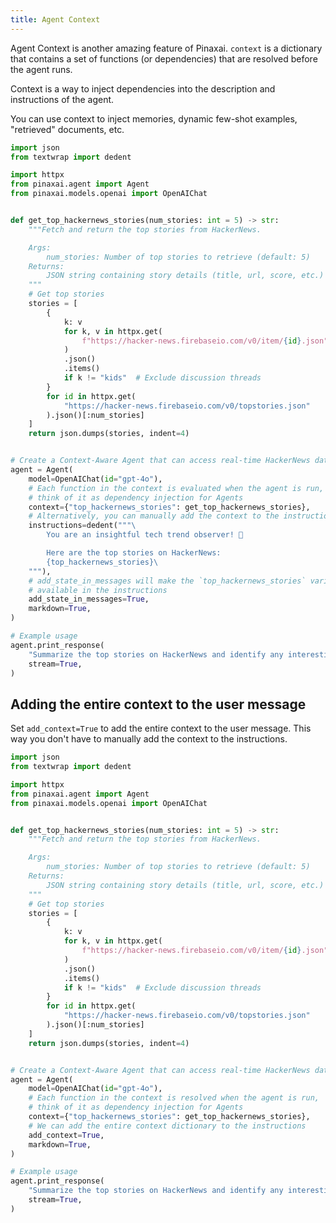 ```yaml
---
title: Agent Context
---
```


Agent Context is another amazing feature of Pinaxai. `context` is a dictionary that contains a set of functions (or dependencies) that are resolved before the agent runs.

<Note>
Context is a way to inject dependencies into the description and instructions of the agent.

You can use context to inject memories, dynamic few-shot examples, "retrieved" documents, etc.
</Note>

```python agent_context.py
import json
from textwrap import dedent

import httpx
from pinaxai.agent import Agent
from pinaxai.models.openai import OpenAIChat


def get_top_hackernews_stories(num_stories: int = 5) -> str:
    """Fetch and return the top stories from HackerNews.

    Args:
        num_stories: Number of top stories to retrieve (default: 5)
    Returns:
        JSON string containing story details (title, url, score, etc.)
    """
    # Get top stories
    stories = [
        {
            k: v
            for k, v in httpx.get(
                f"https://hacker-news.firebaseio.com/v0/item/{id}.json"
            )
            .json()
            .items()
            if k != "kids"  # Exclude discussion threads
        }
        for id in httpx.get(
            "https://hacker-news.firebaseio.com/v0/topstories.json"
        ).json()[:num_stories]
    ]
    return json.dumps(stories, indent=4)


# Create a Context-Aware Agent that can access real-time HackerNews data
agent = Agent(
    model=OpenAIChat(id="gpt-4o"),
    # Each function in the context is evaluated when the agent is run,
    # think of it as dependency injection for Agents
    context={"top_hackernews_stories": get_top_hackernews_stories},
    # Alternatively, you can manually add the context to the instructions
    instructions=dedent("""\
        You are an insightful tech trend observer! 📰

        Here are the top stories on HackerNews:
        {top_hackernews_stories}\
    """),
    # add_state_in_messages will make the `top_hackernews_stories` variable
    # available in the instructions
    add_state_in_messages=True,
    markdown=True,
)

# Example usage
agent.print_response(
    "Summarize the top stories on HackerNews and identify any interesting trends.",
    stream=True,
)
```

## Adding the entire context to the user message

Set `add_context=True` to add the entire context to the user message. This way you don't have to manually add the context to the instructions.

```python agent_context_instructions.py
import json
from textwrap import dedent

import httpx
from pinaxai.agent import Agent
from pinaxai.models.openai import OpenAIChat


def get_top_hackernews_stories(num_stories: int = 5) -> str:
    """Fetch and return the top stories from HackerNews.

    Args:
        num_stories: Number of top stories to retrieve (default: 5)
    Returns:
        JSON string containing story details (title, url, score, etc.)
    """
    # Get top stories
    stories = [
        {
            k: v
            for k, v in httpx.get(
                f"https://hacker-news.firebaseio.com/v0/item/{id}.json"
            )
            .json()
            .items()
            if k != "kids"  # Exclude discussion threads
        }
        for id in httpx.get(
            "https://hacker-news.firebaseio.com/v0/topstories.json"
        ).json()[:num_stories]
    ]
    return json.dumps(stories, indent=4)


# Create a Context-Aware Agent that can access real-time HackerNews data
agent = Agent(
    model=OpenAIChat(id="gpt-4o"),
    # Each function in the context is resolved when the agent is run,
    # think of it as dependency injection for Agents
    context={"top_hackernews_stories": get_top_hackernews_stories},
    # We can add the entire context dictionary to the instructions
    add_context=True,
    markdown=True,
)

# Example usage
agent.print_response(
    "Summarize the top stories on HackerNews and identify any interesting trends.",
    stream=True,
)
```
